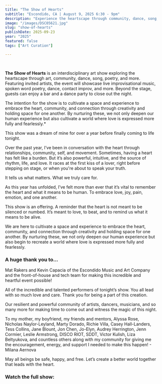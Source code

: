 ```yaml
---
title: "The Show of Hearts"
subtitle: "Escondido, CA | August 9, 2025 6:30 - 9pm"
description: "Experience the heartscape through community, dance, song, and poetry."
image: "/images/DSC05621.jpg"
slug: "show-of-hearts"
publishDate: 2025-09-23
year: "2025"
featured: false
tags: ["Art Curation"]

---
```



<YouTube id="RqJqf80Vt4c" />

<br />

**The Show of Hearts** is an interdisciplinary art show exploring the heartscape through art, community, dance, song, poetry, and more. Featuring invited artists, the event will showcase live improvisational music, spoken word poetry, dance, contact improv, and more. Beyond the stage, guests can enjoy a bar and a dance party to close out the night.

The intention for the show is to cultivate a space and experience to embrace the heart, community, and connection through creativity and holding space for one another. By nurturing these, we not only deepen our human experience but also cultivate a world where love is expressed more fully and fearlessly.*

This show was a dream of mine for over a year before finally coming to life tonight.

Over the past year, I’ve been in conversation with the heart through relationships, community, self, and movement. Sometimes, having a heart has felt like a burden. But it’s also powerful, intuitive, and the source of rhythm, life, and love. It races at the first kiss of a lover, right before stepping on stage, or when you're about to speak your truth.

It tells us what matters. What we truly care for.

As this year has unfolded, I’ve felt more than ever that it’s vital to remember the heart and what it means to be human. To embrace love, joy, pain, emotion, and one another.

This show is an offering. A reminder that the heart is not meant to be silenced or numbed. It’s meant to love, to beat, and to remind us what it means to be alive.

We are here to cultivate a space and experience to embrace the heart, community, and connection through creativity and holding space for one another. By nurturing these, we not only deepen our human experience but also begin to recreate a world where love is expressed more fully and fearlessly.

### A huge thank you to...

Mat Rakers and Kevin Capacia of the Escondido Music and Art Company and the front-of-house and tech team for making this incredible and heartful event possible!

All of the incredible and talented performers of tonight’s show. You all lead with so much love and care. Thank you for being a part of this creation.

Our resilient and powerful community of artists, dancers, musicians, and so many more for making time to come out and witness the magic of this night.

To my mother, my boyfriend, my friends and mentors, Alyssa Rose, Nicholas Naylor-Leyland, Marty Dorado, Richie Villa, Casey Hall-Landers, Tess Collins, Jane Blount, Jon Chen, Jo-Elyn, Audrey Herrington, Jenn Cormier, Leslie Armstrong, DISCO RIOT, SDDT, Victor Kulish, Liza Beltyukova, and countless others along with my community for giving me the encouragement, energy, and support I needed to make this happen!  - Milana Aernova

May all beings be safe, happy, and free. Let’s create a better world together that leads with the heart.

### Watch the full show:

<YouTube id="VAe_kkTh3fk" />